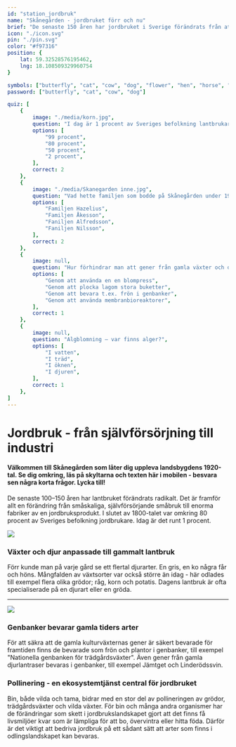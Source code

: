 ```yaml
---
id: "station_jordbruk"
name: "Skånegården - jordbruket förr och nu"
brief: "De senaste 150 åren har jordbruket i Sverige förändrats från att vara småskaligt och främst för att försörja familjen på bondgården, till att bli en industri som producerar mat till mängder av människor."
icon: "./icon.svg"
pin: "./pin.svg"
color: "#f97316"
position: {
    lat: 59.32528576195462,
    lng: 18.108509329960754
}

symbols: ["butterfly", "cat", "cow", "dog", "flower", "hen", "horse", "pig", "goat"]
password: ["butterfly", "cat", "cow", "dog"]

quiz: [
    {
        image: "./media/korn.jpg",
        question: "I dag är 1 procent av Sveriges befolkning lantbrukare, men hur många var det i slutet av 1800-talet?",
        options: [
            "99 procent",
            "80 procent",
            "50 procent",
            "2 procent",
        ],
        correct: 2
    },
    {
        image: "./media/Skanegarden inne.jpg",
        question: "Vad hette familjen som bodde på Skånegården under 1920-talet?",
        options: [
            "Familjen Hazelius",
            "Familjen Åkesson",
            "Faniljen Alfredsson",
            "Faniljen Nilsson",
        ],
        correct: 2
    },
    {
        image: null,
        question: "Hur förhindrar man att gener från gamla växter och djur dör ut?",
        options: [
            "Genom att använda en en blompress",
            "Genom att plocka lagom stora buketter",
            "Genom att bevara t.ex. frön i genbanker",
            "Genom att använda membranbioreaktorer",
        ],
        correct: 1
    },
    {
        image: null,
        question: "Algblomning – var finns alger?",
        options: [
            "I vatten",
            "I träd",
            "I öknen",
            "I djuren",
        ],
        correct: 1
    },
]
---
```


# Jordbruk - från självförsörjning till industri
#### Välkommen till Skånegården som låter dig uppleva landsbygdens 1920-tal. Se dig omkring, läs på skyltarna och texten här i mobilen - besvara sen några korta frågor. Lycka till!

De senaste 100–150 åren har lantbruket förändrats radikalt. Det är framför allt en förändring från småskaliga, självförsörjande småbruk till enorma fabriker av en jordbruksprodukt. I slutet av 1800-talet var omkring 80 procent av Sveriges befolkning jordbrukare. Idag är det runt 1 procent. 

<img
     src="/stations/jordbruk/media/Skanegarden.jpg">
</img>

### Växter och djur anpassade till gammalt lantbruk
Förr kunde man på varje gård se ett flertal djurarter. En gris, en ko några får och höns. Mångfalden av växtsorter var också större än idag - här odlades till exempel flera olika grödor; råg, korn och potatis. Dagens lantbruk är ofta specialiserade på en djurart eller en gröda. 

------

<img
     src="/stations/jordbruk/media/Skanegarden gass.jpg">
</img>

### Genbanker bevarar gamla tiders arter
För att säkra att de gamla kulturväxternas gener är säkert bevarade för framtiden finns de bevarade som frön och plantor i genbanker, till exempel "Nationella genbanken för trädgårdsväxter". Även gener från gamla djurlantraser bevaras i genbanker, till exempel Jämtget och Linderödssvin.

### Pollinering - en ekosystemtjänst central för jordbruket
Bin, både vilda och tama, bidrar med en stor del av pollineringen av grödor, trädgårdsväxter och vilda växter. För bin och många andra organismer har de förändringar som skett i jordbrukslandskapet gjort att det finns få livsmiljöer kvar som är lämpliga för att bo, övervintra eller hitta föda. Därför är det viktigt att bedriva jordbruk på ett sådant sätt att arter som finns i odlingslandskapet kan bevaras.
